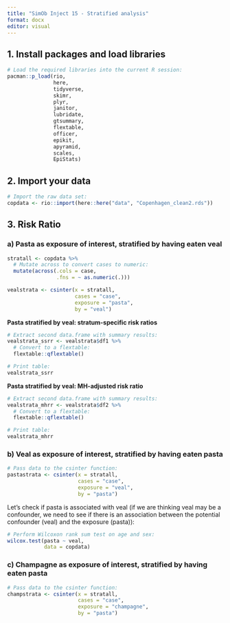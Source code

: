 ```yaml
---
title: "SimOb Inject 15 - Stratified analysis"
format: docx
editor: visual
---
```


## 1. Install packages and load libraries

```r
# Load the required libraries into the current R session:
pacman::p_load(rio, 
               here, 
               tidyverse, 
               skimr,
               plyr,
               janitor,
               lubridate,
               gtsummary, 
               flextable,
               officer,
               epikit, 
               apyramid, 
               scales,
               EpiStats)
```

## 2. Import your data

```r
# Import the raw data set: 
copdata <- rio::import(here::here("data", "Copenhagen_clean2.rds"))
```

## 3. Risk Ratio

### a) Pasta as exposure of interest, stratified by having eaten veal

```r
stratall <- copdata %>% 
  # Mutate across to convert cases to numeric:
  mutate(across(.cols = case, 
                .fns = ~ as.numeric(.)))

vealstrata <- csinter(x = stratall, 
                      cases = "case", 
                      exposure = "pasta", 
                      by = "veal")
```

**Pasta stratified by veal: stratum-specific risk ratios**

```r
# Extract second data.frame with summary results:
vealstrata_ssrr <- vealstrata$df1 %>% 
  # Convert to a flextable:
  flextable::qflextable()

# Print table:
vealstrata_ssrr

```

**Pasta stratified by veal: MH-adjusted risk ratio**

```r
# Extract second data.frame with summary results:
vealstrata_mhrr <- vealstrata$df2 %>% 
  # Convert to a flextable:
  flextable::qflextable()

# Print table:
vealstrata_mhrr

```

### b) Veal as exposure of interest, stratified by having eaten pasta

```r
# Pass data to the csinter function:
pastastrata <- csinter(x = stratall, 
                       cases = "case", 
                       exposure = "veal", 
                       by = "pasta")
```

Let's check if pasta is associated with veal (if we are thinking veal may be a confounder, we need to see if there is an association between the potential confounder (veal) and the exposure (pasta)):

```r
# Perform Wilcoxon rank sum test on age and sex:
wilcox.test(pasta ~ veal, 
            data = copdata)
```

### c) Champagne as exposure of interest, stratified by having eaten pasta

```r
# Pass data to the csinter function:
champstrata <- csinter(x = stratall, 
                       cases = "case", 
                       exposure = "champagne", 
                       by = "pasta")
```

